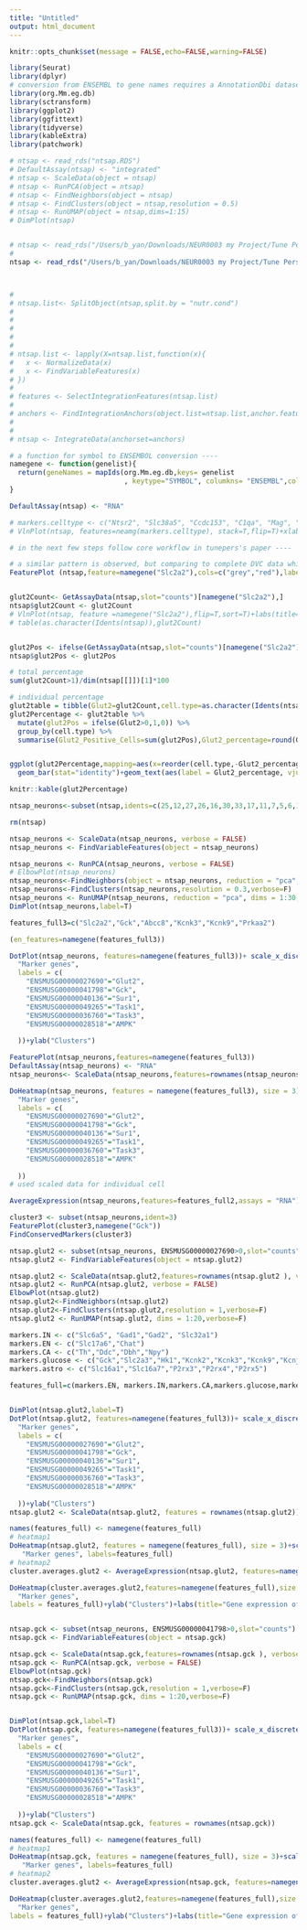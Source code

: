 ```yaml
---
title: "Untitled"
output: html_document
---
```

```r
knitr::opts_chunk$set(message = FALSE,echo=FALSE,warning=FALSE)
```

```r
library(Seurat)
library(dplyr)
# conversion from ENSEMBL to gene names requires a AnnotationDbi dataset
library(org.Mm.eg.db)
library(sctransform)
library(ggplot2)
library(ggfittext)
library(tidyverse)
library(kableExtra)
library(patchwork)

```


```r

# ntsap <- read_rds("ntsap.RDS")
# DefaultAssay(ntsap) <- "integrated"
# ntsap <- ScaleData(object = ntsap)
# ntsap <- RunPCA(object = ntsap)
# ntsap <- FindNeighbors(object = ntsap)
# ntsap <- FindClusters(object = ntsap,resolution = 0.5)
# ntsap <- RunUMAP(object = ntsap,dims=1:15)
# DimPlot(ntsap)


# ntsap <- read_rds("/Users/b_yan/Downloads/NEUR0003 my Project/Tune Pers_dataset_Binbin221121/ntsap.RDS")
# 
ntsap <- read_rds("/Users/b_yan/Downloads/NEUR0003 my Project/Tune Pers_dataset_Binbin221121/NEUR0003/nts_merged.master.201023.RDS")



# 
# ntsap.list<- SplitObject(ntsap,split.by = "nutr.cond")
# 
# 
# 
# 
# 
# ntsap.list <- lapply(X=ntsap.list,function(x){
#   x <- NormalizeData(x)
#   x <- FindVariableFeatures(x)
# })
# 
# features <- SelectIntegrationFeatures(ntsap.list)
# 
# anchors <- FindIntegrationAnchors(object.list=ntsap.list,anchor.features = features)
# 
# 
# ntsap <- IntegrateData(anchorset=anchors)
```


```r
# a function for symbol to ENSEMBOL conversion ----
namegene <- function(genelist){
  return(geneNames = mapIds(org.Mm.eg.db,keys= genelist
                            , keytype="SYMBOL", columkns= "ENSEMBL",column="ENSEMBL"))
}

DefaultAssay(ntsap) <- "RNA"

# markers.celltype <- c("Ntsr2", "Slc38a5", "Ccdc153", "C1qa", "Mag", "Cspg4", "Wt1", "Lum")
# VlnPlot(ntsap, features=neamg(markers.celltype), stack=T,flip=T)+xlab("Clusters")

# in the next few steps follow core workflow in tunepers's paper ----

# a similar pattern is observed, but comparing to complete DVC data which included also DMNX, 
FeaturePlot (ntsap,feature=namegene("Slc2a2"),cols=c("grey","red"),label=T)+labs(title="Slc2a2 - Glut2 expression")


glut2Count<- GetAssayData(ntsap,slot="counts")[namegene("Slc2a2"),]
ntsap$glut2Count <- glut2Count
# VlnPlot(ntsap, feature =namegene("Slc2a2"),flip=T,sort=T)+labs(title="Glut2 expression")
# table(as.character(Idents(ntsap)),glut2Count)


glut2Pos <- ifelse(GetAssayData(ntsap,slot="counts")[namegene("Slc2a2"),]>=1,"T","F")
ntsap$glut2Pos <- glut2Pos                   

# total percentage
sum(glut2Count>1)/dim(ntsap[[]])[1]*100

# individual percentage
glut2table = tibble(Glut2=glut2Count,cell.type=as.character(Idents(ntsap)))
glut2Percentage <- glut2table %>% 
  mutate(glut2Pos = ifelse(Glut2>0,1,0)) %>%
  group_by(cell.type) %>%
  summarise(Glut2_Positive_Cells=sum(glut2Pos),Glut2_percentage=round(Glut2_Positive_Cells/n()*100,3),Total_Cell_Count=n())


ggplot(glut2Percentage,mapping=aes(x=reorder(cell.type,-Glut2_percentage),y=Glut2_percentage,fill=cell.type))+
  geom_bar(stat="identity")+geom_text(aes(label = Glut2_percentage, vjust = 0),check_overlap=T)+labs(title="Percentage of Glut2+ cells per cell type",x="Cell Types")+theme(plot.title = element_text(face="bold"))+NoLegend()

knitr::kable(glut2Percentage)
```


```r
ntsap_neurons<-subset(ntsap,idents=c(25,12,27,26,16,30,33,17,11,7,5,6,18,23,39,21,36,34,40,13,2,19,29,14,22,20,38,31,35,28))

rm(ntsap)

ntsap_neurons <- ScaleData(ntsap_neurons, verbose = FALSE)
ntsap_neurons <- FindVariableFeatures(object = ntsap_neurons)

ntsap_neurons <- RunPCA(ntsap_neurons, verbose = FALSE)
# ElbowPlot(ntsap_neurons)
ntsap_neurons<-FindNeighbors(object = ntsap_neurons, reduction = "pca",dims=1:30)
ntsap_neurons<-FindClusters(ntsap_neurons,resolution = 0.3,verbose=F)
ntsap_neurons <- RunUMAP(ntsap_neurons, reduction = "pca", dims = 1:30,verbose=F)
DimPlot(ntsap_neurons,label=T)

features_full3=c("Slc2a2","Gck","Abcc8","Kcnk3","Kcnk9","Prkaa2")

(en_features=namegene(features_full3))

DotPlot(ntsap_neurons, features=namegene(features_full3))+ scale_x_discrete(
  "Marker genes",
  labels = c(
    "ENSMUSG00000027690"="Glut2",
    "ENSMUSG00000041798"="Gck",
    "ENSMUSG00000040136"="Sur1",
    "ENSMUSG00000049265"="Task1",
    "ENSMUSG00000036760"="Task3",
    "ENSMUSG00000028518"="AMPK"
    
  ))+ylab("Clusters") 

FeaturePlot(ntsap_neurons,features=namegene(features_full3))
DefaultAssay(ntsap_neurons) <- "RNA"
ntsap_neurons<- ScaleData(ntsap_neurons,features=rownames(ntsap_neurons), verbose = FALSE)

DoHeatmap(ntsap_neurons, features = namegene(features_full3), size = 3)+scale_y_discrete(
  "Marker genes",
  labels = c(
    "ENSMUSG00000027690"="Glut2",
    "ENSMUSG00000041798"="Gck",
    "ENSMUSG00000040136"="Sur1",
    "ENSMUSG00000049265"="Task1",
    "ENSMUSG00000036760"="Task3",
    "ENSMUSG00000028518"="AMPK"
    
  ))
# used scaled data for individual cell

AverageExpression(ntsap_neurons,features=features_full2,assays = "RNA")
```
```r

cluster3 <- subset(ntsap_neurons,ident=3)
FeaturePlot(cluster3,namegene("Gck"))
FindConservedMarkers(cluster3)

```


```r
ntsap.glut2 <- subset(ntsap_neurons, ENSMUSG00000027690>0,slot="counts")
ntsap.glut2 <- FindVariableFeatures(object = ntsap.glut2)

ntsap.glut2 <- ScaleData(ntsap.glut2,features=rownames(ntsap.glut2 ), verbose = FALSE)
ntsap.glut2 <- RunPCA(ntsap.glut2, verbose = FALSE)
ElbowPlot(ntsap.glut2)
ntsap.glut2<-FindNeighbors(ntsap.glut2)
ntsap.glut2<-FindClusters(ntsap.glut2,resolution = 1,verbose=F)
ntsap.glut2 <- RunUMAP(ntsap.glut2, dims = 1:20,verbose=F)

markers.IN <- c("Slc6a5", "Gad1","Gad2", "Slc32a1")
markers.EN <- c("Slc17a6","Chat")
markers.CA <- c("Th","Ddc","Dbh","Npy")
markers.glucose <- c("Gck","Slc2a3","Hk1","Kcnk2","Kcnk3","Kcnk9","Kcnj8","Kcnj11","Prkaa2","Abcc8","Gcg","Glp1r","Insr")
markers.astro <- c("Slc16a1","Slc16a7","P2rx3","P2rx4","P2rx5")

features_full=c(markers.EN, markers.IN,markers.CA,markers.glucose,markers.astro)


DimPlot(ntsap.glut2,label=T)
DotPlot(ntsap.glut2, features=namegene(features_full3))+ scale_x_discrete(
  "Marker genes",
  labels = c(
    "ENSMUSG00000027690"="Glut2",
    "ENSMUSG00000041798"="Gck",
    "ENSMUSG00000040136"="Sur1",
    "ENSMUSG00000049265"="Task1",
    "ENSMUSG00000036760"="Task3",
    "ENSMUSG00000028518"="AMPK"
    
  ))+ylab("Clusters") 
ntsap.glut2 <- ScaleData(ntsap.glut2, features = rownames(ntsap.glut2))

names(features_full) <- namegene(features_full)
# heatmap1
DoHeatmap(ntsap.glut2, features = namegene(features_full), size = 3)+scale_y_discrete(
   "Marker genes", labels=features_full)
# heatmap2
cluster.averages.glut2 <- AverageExpression(ntsap.glut2, features=namegene(features_full),return.seurat = T,assays="RNA")

DoHeatmap(cluster.averages.glut2,features=namegene(features_full),size = 3, draw.lines = FALSE)+scale_y_discrete(
  "Marker genes",
labels = features_full)+ylab("Clusters")+labs(title="Gene expression of Glut2+ Neurons")+theme(plot.title = element_text(face="bold"))+scale_fill_gradient2( low = rev(c('#d1e5f0','#67a9cf','#2166ac')), high = rev(c('#b2182b','#ef8a62','#fddbc7')), midpoint = 0, guide = "colourbar", aesthetics = "fill")



```


```r
ntsap.gck <- subset(ntsap_neurons, ENSMUSG00000041798>0,slot="counts")
ntsap.gck <- FindVariableFeatures(object = ntsap.gck)

ntsap.gck <- ScaleData(ntsap.gck,features=rownames(ntsap.gck ), verbose = FALSE)
ntsap.gck <- RunPCA(ntsap.gck, verbose = FALSE)
ElbowPlot(ntsap.gck)
ntsap.gck<-FindNeighbors(ntsap.gck)
ntsap.gck<-FindClusters(ntsap.gck,resolution = 1,verbose=F)
ntsap.gck <- RunUMAP(ntsap.gck, dims = 1:20,verbose=F)


DimPlot(ntsap.gck,label=T)
DotPlot(ntsap.gck, features=namegene(features_full3))+ scale_x_discrete(
  "Marker genes",
  labels = c(
    "ENSMUSG00000027690"="Glut2",
    "ENSMUSG00000041798"="Gck",
    "ENSMUSG00000040136"="Sur1",
    "ENSMUSG00000049265"="Task1",
    "ENSMUSG00000036760"="Task3",
    "ENSMUSG00000028518"="AMPK"
    
  ))+ylab("Clusters") 
ntsap.gck <- ScaleData(ntsap.gck, features = rownames(ntsap.gck))

names(features_full) <- namegene(features_full)
# heatmap1
DoHeatmap(ntsap.gck, features = namegene(features_full), size = 3)+scale_y_discrete(
   "Marker genes", labels=features_full)
# heatmap2
cluster.averages.glut2 <- AverageExpression(ntsap.gck, features=namegene(features_full),return.seurat = T,assays="RNA")

DoHeatmap(cluster.averages.glut2,features=namegene(features_full),size = 3, draw.lines = FALSE)+scale_y_discrete(
  "Marker genes",
labels = features_full)+ylab("Clusters")+labs(title="Gene expression of Glut2+ Neurons")+theme(plot.title = element_text(face="bold"))+scale_fill_gradient2( low = rev(c('#d1e5f0','#67a9cf','#2166ac')), high = rev(c('#b2182b','#ef8a62','#fddbc7')), midpoint = 0, guide = "colourbar", aesthetics = "fill")


```

